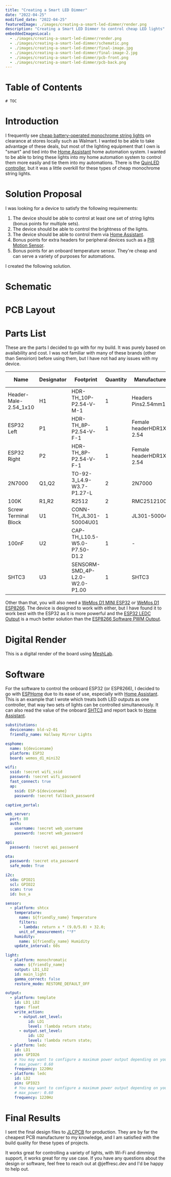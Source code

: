 ```yaml
---
title: "Creating a Smart LED Dimmer"
date: "2022-04-25"
modified_date: "2022-04-25"
featuredImage: ./images/creating-a-smart-led-dimmer/render.png
description: "Creating a Smart LED Dimmer to control cheap LED lights"
embeddedImagesLocal:
  - ./images/creating-a-smart-led-dimmer/render.png
  - ./images/creating-a-smart-led-dimmer/schematic.png
  - ./images/creating-a-smart-led-dimmer/final-image.jpg
  - ./images/creating-a-smart-led-dimmer/final-image-2.jpg
  - ./images/creating-a-smart-led-dimmer/pcb-front.png
  - ./images/creating-a-smart-led-dimmer/pcb-back.png
---
```


# Table of Contents
```toc
# TOC
```

# Introduction
I frequently see [cheap battery-operated monochrome string lights](https://www.walmart.com/ip/859641125) on clearance at stores locally such as Walmart. I wanted to be able to take advantage of these deals, but most of the lighting equipment that I own is "smart" and tied into the [Home Assistant](https://home-assistant.io/) home automation system. I wanted to be able to bring these lights into my home automation system to control them more easily and tie them into my automations. There is the [QuinLED controller](https://quinled.info/), but it was a little overkill for these types of cheap monochrome string lights.

# Solution Proposal
I was looking for a device to satisfy the following requirements:
1. The device should be able to control at least one set of string lights (bonus points for multiple sets).
2. The device should be able to control the brightness of the lights.
3. The device should be able to control them via [Home Assistant](https://home-assistant.io/).
4. Bonus points for extra headers for peripheral devices such as a [PIR Motion Sensor](https://esphome.io/cookbook/pir.html).
5. Bonus points for an onboard temperature sensor. They're cheap and can serve a variety of purposes for automations.

I created the following solution.

# Schematic
<GatsbyImage className="object-scale-down rounded-lg" alt="Smart LED Dimmer Schematic" image={getImage(props.localImages[1])} />

# PCB Layout
<div class="flex flow-row gap-4">
  <GatsbyImage className="object-scale-down h-1/2 w-1/2 rounded-lg" alt="Smart LED Dimmer PCB Layout Front" image={getImage(props.localImages[4])} />
  <GatsbyImage className="object-scale-down h-1/2 w-1/2 rounded-lg" alt="Smart LED Dimmer PCB Layout Back" image={getImage(props.localImages[5])} />
</div>

# Parts List
These are the parts I decided to go with for my build. It was purely based on availability and cost. I was not familiar with many of these brands (other than Sensirion) before using them, but I have not had any issues with my device.

|Name                 |Designator|Footprint                     |Quantity|Manufacturer Part       |Manufacturer|Supplier|Supplier Part|
|---------------------|----------|------------------------------|--------|------------------------|------------|--------|-------------|
|Header-Male-2.54_1x10|H1        |HDR-TH_10P-P2.54-V-M-1        |1       |Headers Pins2.54mm1*10P |            |LCSC    |C57369       |
|ESP32 Left           |P1        |HDR-TH_8P-P2.54-V-F-1         |1       |Female headerHDR1X8-2.54|BOOMELE     |LCSC    |C27438       |
|ESP32 Right          |P2        |HDR-TH_8P-P2.54-V-F-1         |1       |Female headerHDR1X8-2.54|BOOMELE     |LCSC    |C27438       |
|2N7000               |Q1,Q2     |TO-92-3_L4.9-W3.7-P1.27-L     |2       |2N7000                  |CJ          |LCSC    |C9114        |
|100K                 |R1,R2     |R2512                         |2       |RMC2512100K1%N          |Tyohm       |LCSC    |C269364      |
|Screw Terminal Block |U1        |CONN-TH_JL301-50004U01        |1       |JL301-50004U01          |JILN(锦凌)  |LCSC    |C1509680     |
|100nF                |U2        |CAP-TH_L10.5-W5.0-P7.50-D1.2  |1       |-                       |Tongfeng    |LCSC    |C281835      |
|SHTC3                |U3        |SENSORM-SMD_4P-L2.0-W2.0-P1.00|1       |SHTC3                   |Sensirion   |LCSC    |C194656      |

Other than that, you will also need a [WeMos D1 MINI ESP32](https://docs.platformio.org/en/stable/boards/espressif32/wemos_d1_mini32.html) or [WeMos D1 ESP8266](https://www.wemos.cc/en/latest/d1/d1_mini.html). The device is designed to work with either, but I have found it to work best with the ESP32 as it is more powerful and the [ESP32 LEDC Output](https://esphome.io/components/output/ledc.html) is a much better solution than the [ESP8266 Software PWM Output](https://esphome.io/components/output/esp8266_pwm.html).

# Digital Render
This is a digital render of the board using [MeshLab](https://www.meshlab.net/).
<GatsbyImage className="object-scale-down rounded-lg" alt="Smart LED Dimmer Digital Render" image={getImage(props.localImages[0])} />

# Software
For the software to control the onboard ESP32 (or ESP8266), I decided to go with [ESPHome](https://esphome.io/) due to its ease of use, especially with [Home Assistant](https://home-assistant.io/). This is an example that I wrote which treats both LED outputs as one controller, that way two sets of lights can be controlled simultaneously. It can also read the value of the onboard [SHTC3](https://sensirion.com/media/documents/643F9C8E/6164081E/Sensirion_Humidity_Sensors_SHTC3_Datasheet.pdf) and report back to [Home Assistant](https://home-assistant.io/).

```yaml
substitutions:
  devicename: bld-v2-01
  friendly_name: Hallway Mirror Lights

esphome:
  name: ${devicename}
  platform: ESP32
  board: wemos_d1_mini32

wifi:
  ssid: !secret wifi_ssid
  password: !secret wifi_password
  fast_connect: true
  ap:
    ssid: ESP-${devicename}
    password: !secret fallback_password

captive_portal:

web_server:
  port: 80
  auth:
    username: !secret web_username
    password: !secret web_password

api:
  password: !secret api_password

ota:
  password: !secret ota_password
  safe_mode: True

i2c:
  sda: GPIO21
  scl: GPIO22
  scan: true
  id: bus_a

sensor:
  - platform: shtcx
    temperature:
      name: ${friendly_name} Temperature
      filters:
      - lambda: return x * (9.0/5.0) + 32.0;
      unit_of_measurement: "°F"
    humidity:
      name: ${friendly_name} Humidity
    update_interval: 60s

light:
  - platform: monochromatic
    name: ${friendly_name}
    output: LD1_LD2
    id: main_light
    gamma_correct: false
    restore_mode: RESTORE_DEFAULT_OFF

output:
  - platform: template
    id: LD1_LD2
    type: float
    write_action:
      - output.set_level:
          id: LD1
          level: !lambda return state;
      - output.set_level:
          id: LD2
          level: !lambda return state;
  - platform: ledc
    id: LD1
    pin: GPIO26
    # You may want to configure a maximum power output depending on your particular lights, to ensure they are not damaged by being over-powered.
    # max_power: 0.60
    frequency: 1220Hz
  - platform: ledc
    id: LD2
    pin: GPIO23
    # You may want to configure a maximum power output depending on your particular lights, to ensure they are not damaged by being over-powered.
    # max_power: 0.60
    frequency: 1220Hz
```
# Final Results
I sent the final design files to [JLCPCB](https://www.jlcpcb.com/) for production. They are by far the cheapest PCB manufacturer to my knowledge, and I am satisfied with the build quality for these types of projects. 
<div class="flex flow-row gap-4">
  <GatsbyImage className="object-scale-down h-1/2 w-1/2 rounded-lg" alt="Smart LED Dimmer Physical Device 1" image={getImage(props.localImages[2])} />
  <GatsbyImage className="object-scale-down h-1/2 w-1/2 rounded-lg" alt="Smart LED Dimmer Physical Device 2" image={getImage(props.localImages[3])} />
</div>
It works great for controlling a variety of lights, with Wi-Fi and dimming support, it works great for my use case. If you have any questions about the design or software, feel free to reach out at <my name>@jeffresc.dev and I'd be happy to help out.
